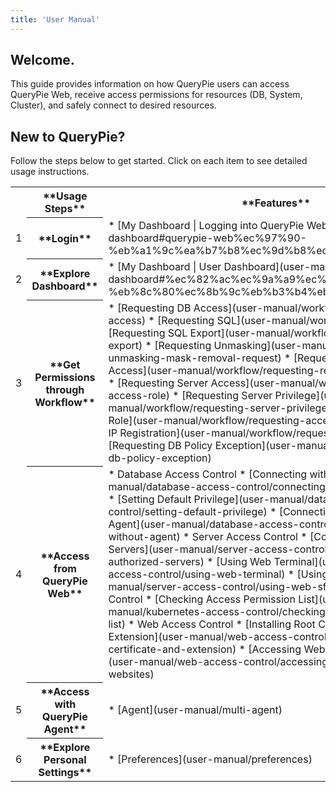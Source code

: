 ```yaml
---
title: 'User Manual'
---
```


## Welcome.

This guide provides information on how QueryPie users can access QueryPie Web, receive access permissions for resources (DB, System, Cluster), and safely connect to desired resources.


## New to QueryPie?

Follow the steps below to get started. Click on each item to see detailed usage instructions.

<table data-table-width="760" data-layout="default" local-id="c53b8e8a-3f68-476f-aa0a-03f2f0eb700f">
<colgroup>
<col/>
<col/>
<col/>
</colgroup>
<tbody>
<tr>
<th>
</th>
<th data-highlight-colour="var(--ds-background-accent-gray-subtlest, #F4F5F7)">
**Usage Steps**
</th>
<th data-highlight-colour="var(--ds-background-accent-gray-subtlest, #F4F5F7)">
**Features**
</th>
</tr>
<tr>
<td>
1
</td>
<th data-highlight-colour="var(--ds-background-accent-gray-subtlest, #F4F5F7)">
**Login**
</th>
<td>
* [My Dashboard | Logging into QueryPie Web](user-manual/my-dashboard#querypie-web%ec%97%90-%eb%a1%9c%ea%b7%b8%ec%9d%b8%ed%95%98%ea%b8%b0) 
</td>
</tr>
<tr>
<td>
2
</td>
<th data-highlight-colour="var(--ds-background-accent-gray-subtlest, #F4F5F7)">
**Explore Dashboard**
</th>
<td>
* [My Dashboard | User Dashboard](user-manual/my-dashboard#%ec%82%ac%ec%9a%a9%ec%9e%90-%eb%8c%80%ec%8b%9c%eb%b3%b4%eb%93%9c) 
</td>
</tr>
<tr>
<td>
3
</td>
<th data-highlight-colour="var(--ds-background-accent-gray-subtlest, #F4F5F7)">
**Get Permissions through Workflow**
</th>
<td>
* [Requesting DB Access](user-manual/workflow/requesting-db-access)
* [Requesting SQL](user-manual/workflow/requesting-sql)
* [Requesting SQL Export](user-manual/workflow/requesting-sql-export)
* [Requesting Unmasking](user-manual/workflow/requesting-unmasking-mask-removal-request)
* [Requesting Restricted Data Access](user-manual/workflow/requesting-restricted-data-access)
* [Requesting Server Access](user-manual/workflow/requesting-access-role)
* [Requesting Server Privilege](user-manual/workflow/requesting-server-privilege)
* [Requesting Access Role](user-manual/workflow/requesting-access-role)
* [Requesting IP Registration](user-manual/workflow/requesting-ip-registration)
* [Requesting DB Policy Exception](user-manual/workflow/requesting-db-policy-exception)
</td>
</tr>
<tr>
<td>
4
</td>
<th data-highlight-colour="var(--ds-background-accent-gray-subtlest, #F4F5F7)">
**Access from QueryPie Web**
</th>
<td>
* Database Access Control 
    * [Connecting with Web SQL Editor](user-manual/database-access-control/connecting-with-web-sql-editor)
    * [Setting Default Privilege](user-manual/database-access-control/setting-default-privilege)
    * [Connecting to Proxy without Agent](user-manual/database-access-control/connecting-to-proxy-without-agent)
* Server Access Control
    * [Connecting to Authorized Servers](user-manual/server-access-control/connecting-to-authorized-servers) 
    * [Using Web Terminal](user-manual/server-access-control/using-web-terminal)
    * [Using Web SFTP](user-manual/server-access-control/using-web-sftp)
* Kubernetes Access Control
    * [Checking Access Permission List](user-manual/kubernetes-access-control/checking-access-permission-list)
* Web Access Control
    * [Installing Root CA Certificate and Extension](user-manual/web-access-control/installing-root-ca-certificate-and-extension)
    * [Accessing Web Applications (Websites)](user-manual/web-access-control/accessing-web-applications-websites)
</td>
</tr>
<tr>
<td>
5
</td>
<th data-highlight-colour="var(--ds-background-accent-gray-subtlest, #F4F5F7)">
**Access with QueryPie Agent**
</th>
<td>
* [Agent](user-manual/multi-agent)
</td>
</tr>
<tr>
<td>
6
</td>
<th data-highlight-colour="var(--ds-background-accent-gray-subtlest, #F4F5F7)">
**Explore Personal Settings**
</th>
<td>
* [Preferences](user-manual/preferences)
</td>
</tr>
</tbody>
</table>

